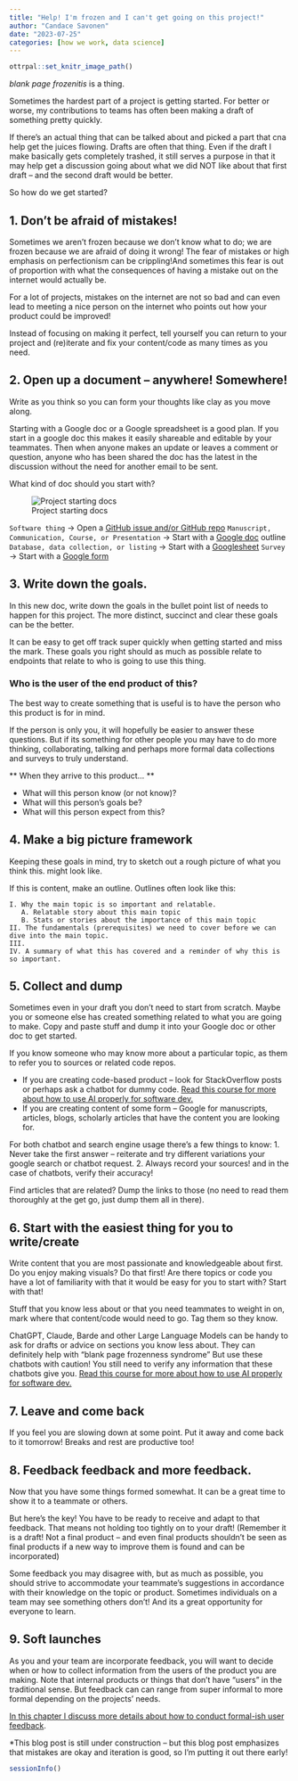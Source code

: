 ```yaml
---
title: "Help! I'm frozen and I can't get going on this project!"
author: "Candace Savonen"
date: "2023-07-25"
categories: [how we work, data science]
---
```


```r
ottrpal::set_knitr_image_path()
```

*blank page frozenitis* is a thing. 

Sometimes the hardest part of a project is getting started. For better or worse, my contributions to teams has often been making a draft of something pretty quickly. 

If there's an actual thing that can be talked about and picked a part that cna help get the juices flowing. Drafts are often that thing. Even if the draft I make basically gets completely trashed, it still serves a purpose in that it may help get a discussion going about what we did NOT like about that first draft -- and the second draft would be better. 

So how do we get started? 

## 1. Don't be afraid of mistakes!

Sometimes we aren't frozen because we don't know what to do; we are frozen because we are afraid of doing it wrong! The fear of mistakes or high emphasis on perfectionism can be crippling!And sometimes this fear is out of proportion with what the consequences of having a mistake out on the internet would actually be. 

For a lot of projects, mistakes on the internet are not so bad and can even lead to meeting a nice person on the internet who points out how your product could be improved!

Instead of focusing on making it perfect, tell yourself you can return to your project and (re)iterate and fix your content/code as many times as you need. 

## 2. Open up a document -- anywhere! Somewhere! 

Write as you think so you can form your thoughts like clay as you move along. 

Starting with a Google doc or a Google spreadsheet is a good plan. If you start in a google doc this makes it easily shareable and editable by your teammates. Then when anyone makes an update or leaves a comment or question, anyone who has been shared the doc has the latest in the discussion without the need for another email to be sent. 

What kind of doc should you start with? 

![Project starting docs](resources/images/project-starting.png)

`Software thing` -> Open a [GitHub issue and/or GitHub repo](https://github.com/)
`Manuscript, Communication, Course, or Presentation` -> Start with a [Google doc](https://www.google.com/docs/about/) outline
`Database, data collection, or listing` -> Start with a [Googlesheet](https://www.google.com/sheets/about/)
`Survey` -> Start with a [Google form](https://docs.google.com/forms/u/0/)

## 3. Write down the goals. 

In this new doc, write down the goals in the bullet point list of needs to happen for this project.
The more distinct, succinct and clear these goals can be the better.

It can be easy to get off track super quickly when getting started and miss the mark. These goals you right should as much as possible relate to endpoints that relate to who is going to use this thing. 

### Who is the user of the end product of this? 

The best way to create something that is useful is to have the person who this product is for in mind. 

If the person is only you, it will hopefully be easier to answer these questions. But if its something for other people you may have to do more thinking, collaborating, talking and perhaps more formal data collections and surveys to truly understand. 

** When they arrive to this product... **

- What will this person know (or not know)?
- What will this person's goals be? 
- What will this person expect from this?


## 4. Make a big picture framework

Keeping these goals in mind, try to sketch out a rough picture of what you think this. might look like. 

If this is content, make an outline. Outlines often look like this: 

```
I. Why the main topic is so important and relatable. 
   A. Relatable story about this main topic 
   B. Stats or stories about the importance of this main topic
II. The fundamentals (prerequisites) we need to cover before we can dive into the main topic. 
III.
IV. A summary of what this has covered and a reminder of why this is so important. 
```

## 5. Collect and dump 

Sometimes even in your draft you don't need to start from scratch. Maybe you or someone else has created something related to what you are going to make. Copy and paste stuff and dump it into your Google doc or other doc to get started. 

If you know someone who may know more about a particular topic, as them to refer you to sources or related code repos. 

- If you are creating code-based product -- look for StackOverflow posts or perhaps ask a chatbot for dummy code. [Read this course for more about how to use AI properly for software dev.](https://hutchdatascience.org/AI_for_software/) 
- If you are creating content of some form -- Google for manuscripts, articles, blogs, scholarly articles that have the content you are looking for.  

For both chatbot and search engine usage there's a few things to know: 
1. Never take the first answer -- reiterate and try different variations your google search or chatbot request. 
2. Always record your sources! and in the case of chatbots, verify their accuracy!

Find articles that are related? Dump the links to those (no need to read them thoroughly at the get go, just dump them all in there). 

## 6. Start with the easiest thing for you to write/create 

Write content that you are most passionate and knowledgeable about first. Do you enjoy making visuals? Do that first! Are there topics or code you have a lot of familiarity with that it would be easy for you to start with? Start with that!  

Stuff that you know less about or that you need teammates to weight in on, mark where that content/code would need to go. Tag them so they know. 

ChatGPT, Claude, Barde and other Large Language Models can be handy to ask for drafts or advice on sections you know less about. They can definitely help with "blank page frozenness syndrome" But use these chatbots with caution! You still need to verify any information that these chatbots give you. [Read this course for more about how to use AI properly for software dev.](https://hutchdatascience.org/AI_for_software/) 

## 7. Leave and come back 

If you feel you are slowing down at some point. Put it away and come back to it tomorrow! Breaks and rest are productive too!

## 8. Feedback feedback and more feedback. 

Now that you have some things formed somewhat. It can be a great time to show it to a teammate or others. 

But here's the key! You have to be ready to receive and adapt to that feedback. That means not holding too tightly on to your draft! (Remember it is a draft! Not a final product -- and even final products shouldn't be seen as final products if a new way to improve them is found and can be incorporated)

Some feedback you may disagree with, but as much as possible, you should strive to accommodate your teammate's suggestions in accordance with their knowledge on the topic or product. Sometimes individuals on a team may see something others don't! And its a great opportunity for everyone to learn.  

## 9. Soft launches 

As you and your team are incorporate feedback, you will want to decide when or how to collect information from the users of the product you are making. Note that internal products or things that don't have "users" in the traditional sense. But feedback can can range from super informal to more formal depending on the projects' needs. 

[In this chapter I discuss more details about how to conduct formal-ish user feedback](https://jhudatascience.org/Documentation_and_Usability/obtaining-user-feedback.html).


\*This blog post is still under construction -- but this blog post emphasizes that mistakes are okay and iteration is good, so I'm putting it out there early! 


```r
sessionInfo()
```